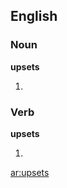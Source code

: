 ==English==
===Noun===
'''upsets'''
# {{plural of|[[upset]]}} 

===Verb===
'''upsets'''
# {{third-person singular of|[[upset]]}}

[[ar:upsets]]